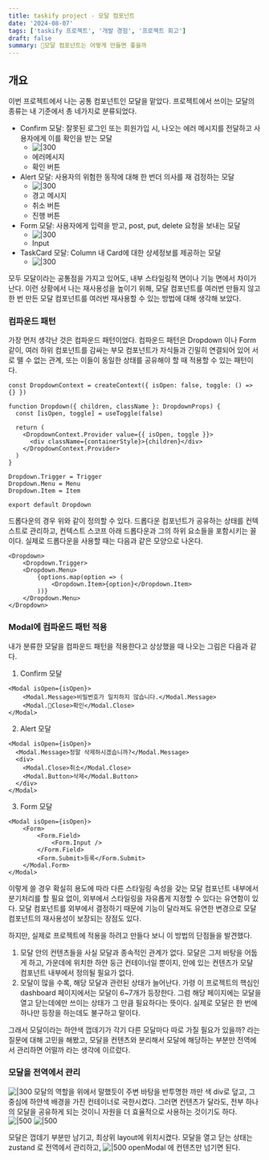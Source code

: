 ```yaml
---
title: taskify project - 모달 컴포넌트
date: '2024-08-07'
tags: ['taskify 프로젝트', '개발 경험', '프로젝트 회고']
draft: false
summary: 모달 컴포넌트는 어떻게 만들면 좋을까
---
```


## 개요

이번 프로젝트에서 나는 공통 컴포넌트인 모달을 맡았다. 프로젝트에서 쓰이는 모달의 종류는 내 기준에서 총 네가지로 분류되었다.

- Confirm 모달: 잘못된 로그인 또는 회원가입 시, 나오는 에러 메시지를 전달하고 사용자에게 이를 확인을 받는 모달
  - ![|300](https://i.imgur.com/d7mPXRd.png)
  - 에러메시지
  - 확인 버튼
- Alert 모달: 사용자의 위험한 동작에 대해 한 번더 의사를 재 검정하는 모달
  - ![|300](https://i.imgur.com/CffsrtW.png)
  - 경고 메시지
  - 취소 버튼
  - 진행 버튼
- Form 모달: 사용자에게 입력을 받고, post, put, delete 요청을 보내는 모달
  - ![|300](https://i.imgur.com/RV7frAm.png)
  - Input
- TaskCard 모달: Column 내 Card에 대한 상세정보를 제공하는 모달
  - ![|300](https://i.imgur.com/8ExujPd.png)

모두 모달이라는 공통점을 가지고 있어도, 내부 스타일링적 면이나 기능 면에서 차이가 난다.
이런 상황에서 나는 재사용성을 높이기 위해, 모달 컴포넌트를 여러번 만들지 않고 한 번 만든 모달 컴포넌트를 여러번 재사용할 수 있는 방법에 대해 생각해 보았다.

### 컴파운드 패턴

가장 먼저 생각난 것은 컴파운드 패턴이었다. 컴파운드 패턴은 Dropdown 이나 Form 같이, 여러 하위 컴포넌트를 감싸는 부모 컴포넌트가 자식들과 긴밀히 연결되어 있어 서로 뗄 수 없는 관계, 또는 이들이 동일한 상태를 공유해야 할 때 적용할 수 있는 패턴이다.

```tsx
const DropdownContext = createContext({ isOpen: false, toggle: () => {} })

function Dropdown({ children, className }: DropdownProps) {
  const [isOpen, toggle] = useToggle(false)

  return (
    <DropdownContext.Provider value={{ isOpen, toggle }}>
      <div className={containerStyle}>{children}</div>
    </DropdownContext.Provider>
  )
}

Dropdown.Trigger = Trigger
Dropdown.Menu = Menu
Dropdown.Item = Item

export default Dropdown
```

드롭다운의 경우 위와 같이 정의할 수 있다. 드롭다운 컴포넌트가 공유하는 상태를 컨텍스트로 관리하고, 컨텍스트 스코프 아래 드롭다운과 그의 하위 요소들을 포함시키는 꼴이다.
실제로 드롭다운을 사용할 때는 다음과 같은 모양으로 나온다.

```tsx
<Dropdown>
	<Dropdown.Trigger>
	<Dropdown.Menu>
		{options.map(option => (
			<Dropdown.Item>{option}</Dropdown.Item>
		))}
	</Dropdown.Menu>
</Dropdown>
```

### Modal에 컴파운드 패턴 적용

내가 분류한 모달을 컴파운드 패턴을 적용한다고 상상했을 때 나오는 그림은 다음과 같다.

1. Confirm 모달

```tsx
<Modal isOpen={isOpen}>
	<Modal.Message>비밀번호가 일치하지 않습니다.</Modal.Message>
	<Modal.Close>확인</Modal.Close>
</Modal>
```

2. Alert 모달

```tsx
<Modal isOpen={isOpen}>
  <Modal.Message>정말 삭제하시겠습니까?</Modal.Message>
  <div>
    <Modal.Close>취소</Modal.Close>
    <Modal.Button>삭제</Modal.Button>
  </div>
</Modal>
```

3. Form 모달

```tsx
<Modal isOpen={isOpen}>
	<Form>
		<Form.Field>
			<Form.Input />
		</Form.Field>
		<Form.Submit>등록</Form.Submit>
	</Modal.Form>
</Modal>
```

이렇게 쓸 경우 확실히 용도에 따라 다른 스타일링 속성을 갖는 모달 컴포넌트 내부에서 분기처리를 할 필요 없이, 외부에서 스타일링을 자유롭게 지정할 수 있다는 유연함이 있다. 모달 컴포넌트를 외부에서 결정하기 때문에 기능이 달라져도 유연한 변경으로 모달 컴포넌트의 재사용성이 보장되는 장점도 있다.

하지만, 실제로 프로젝트에 적용을 하려고 만들다 보니 이 방법의 단점들을 발견했다.

1. 모달 안의 컨텐츠들을 사실 모달과 종속적인 관계가 없다.
   모달은 그저 바탕을 어둡게 하고, 가운데에 위치한 하얀 둥근 컨테이너일 뿐이지, 안에 있는 컨텐츠가 모달 컴포넌트 내부에서 정의될 필요가 없다.
2. 모달이 많을 수록, 해당 모달과 관련된 상태가 늘어난다.
   가령 이 프로젝트의 핵심인 dashboard 페이지에서는 모달이 6~7개가 등장한다. 그럼 해당 페이지에는 모달을 열고 닫는데에만 쓰이는 상태가 그 만큼 필요하다는 뜻이다. 실제로 모달은 한 번에 하나만 등장을 하는데도 불구하고 말이다.

그래서 모달이라는 하얀색 껍데기가 각기 다른 모달마다 따로 가질 필요가 있을까? 라는 질문에 대해 고민을 해봤고, 모달을 컨텐츠와 분리해서 모달에 해당하는 부분만 전역에서 관리하면 어떨까 라는 생각에 이르렀다.

### 모달을 전역에서 관리

![|300](https://i.imgur.com/PxNnXSw.png)
모달의 역할을 위에서 말했듯이 주변 바탕을 반투명한 까만 색 div로 덮고, 그 중심에 하얀색 배경을 가진 컨테이너로 국한시켰다. 그러면 컨텐츠가 달라도, 전부 하나의 모달을 공유하게 되는 것이니 자원을 더 효율적으로 사용하는 것이기도 하다.
![|500](https://i.imgur.com/e0E9u9O.png)
![|500](https://i.imgur.com/1KKgUOt.png)

모달은 껍데기 부분만 남기고, 최상위 layout에 위치시켰다.
모달을 열고 닫는 상태는 zustand 로 전역에서 관리하고,
![|500](https://i.imgur.com/qZQzXTs.png)
openModal 에 컨텐츠만 넘기면 된다.
